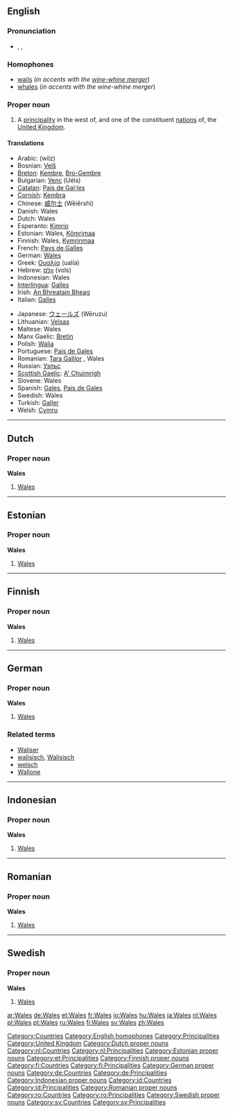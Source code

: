 {{see|wales}}
==English==

===Pronunciation===
*{{enPR|wālz}}, {{IPA|/weɪlz/}}, {{SAMPA|/weIlz/}}
*:{{rhymes|eɪlz}}

===Homophones===
*[[wail]]s (''in accents with the [[wine-whine merger]]'')
*[[whale]]s (''in accents with the wine-whine merger'')

===Proper noun===
{{en-proper noun}}

# A [[principality]] in the west of, and one of the constituent [[nation]]s of, the [[United Kingdom]].

====Translations====
{{trans-top|a constituent nation of the UK}}
*Arabic: {{ARchar|[[ويلز]]}} (wilz) {{f}}
*Bosnian: [[Velš]] {{m}}
*[[Breton]]: [[Kembre]], [[Bro-Gembre]]
*Bulgarian: [[Уелс]] (Uéls)
*[[Catalan]]: [[País de Gal·les]] {{m}}
*[[Cornish]]: [[Kembra]]
*Chinese: [[威尔士]] (Wēiěrshì)
*Danish: Wales
*Dutch: Wales {{n}}
*Esperanto: [[Kimrio]]
*Estonian: Wales, [[Kõmrimaa]]
*Finnish: Wales, [[Kymrinmaa]]
*French: [[Pays de Galles]] {{m}}
*German: [[#German|Wales]] {{n}}
*Greek: [[Ουαλία]] (ualía) {{f}}
*Hebrew: [[וולס]] (vols)
*Indonesian: Wales
*[[Interlingua]]: [[Galles]]
*Irish: [[An Bhreatain Bheag]] {{f}}
*Italian: [[Galles]]
{{trans-mid}}
*Japanese: [[ウェールズ]] (Wēruzu)
*Lithuanian: [[Velsas]] {{m}}
*Maltese: Wales
*Manx Gaelic: [[Bretin]]
*Polish: [[Walia]] {{f}}
*Portuguese: [[País de Gales]] {{m}}
*Romanian: [[Ţara Galilor]] {{f}}, Wales {{n}}
*Russian: [[Уэльс]] {{unicode|(Uɛ́l’s)}} {{m}}
*[[Scottish Gaelic]]: [[A' Chuimrigh]] {{f}}
*Slovene: Wales {{m}}
*Spanish: [[Gales]], [[País de Gales]] {{m}}
*Swedish: Wales
*Turkish: [[Galler]]
*Welsh: [[Cymru]] {{f}}
{{trans-bottom}}

[[Category:Countries]]
[[Category:English homophones]]
[[Category:Principalities]]
[[Category:United Kingdom]]

----

==Dutch==

===Proper noun===
'''Wales'''

# [[#English|Wales]]

[[Category:Dutch proper nouns]]
[[Category:nl:Countries]]
[[Category:nl:Principalities]]

----

==Estonian==

===Proper noun===
'''Wales'''

# [[#English|Wales]] {{et-country}}

[[Category:Estonian proper nouns]]
[[Category:et:Principalities]]

----

==Finnish==

===Proper noun===
'''Wales'''

# [[#English|Wales]]

[[Category:Finnish proper nouns]]
[[Category:fi:Countries]]
[[Category:fi:Principalities]]

----

==German==

===Proper noun===
'''Wales''' {{n}}

# [[#English|Wales]]

===Related terms===
*[[Waliser]]
*[[walisisch]], [[Walisisch]]
*[[welsch]]
*[[Wallone]]

[[Category:German proper nouns]]
[[Category:de:Countries]]
[[Category:de:Principalities]]

----

==Indonesian==

===Proper noun===
'''Wales'''

# [[#English|Wales]]

[[Category:Indonesian proper nouns]]
[[Category:id:Countries]]
[[Category:id:Principalities]]

----

==Romanian==

===Proper noun===
'''Wales'''

# [[#English|Wales]]

[[Category:Romanian proper nouns]]
[[Category:ro:Countries]]
[[Category:ro:Principalities]]

----

==Swedish==

===Proper noun===
'''Wales'''

# [[#English|Wales]]

[[Category:Swedish proper nouns]]
[[Category:sv:Countries]]
[[Category:sv:Principalities]]

[[ar:Wales]]
[[de:Wales]]
[[et:Wales]]
[[fr:Wales]]
[[io:Wales]]
[[hu:Wales]]
[[ja:Wales]]
[[nl:Wales]]
[[pl:Wales]]
[[pt:Wales]]
[[ru:Wales]]
[[fi:Wales]]
[[sv:Wales]]
[[zh:Wales]]